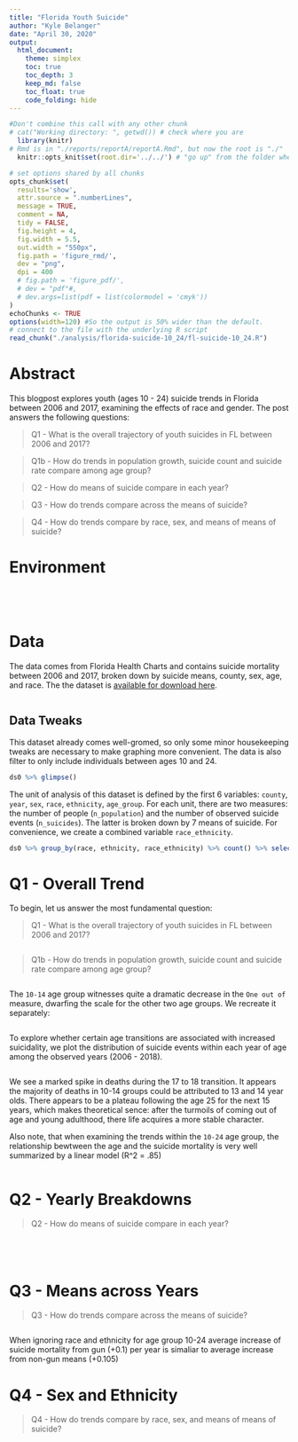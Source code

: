 ```yaml
---
title: "Florida Youth Suicide"
author: "Kyle Belanger"
date: "April 30, 2020"
output:
  html_document:
    theme: simplex
    toc: true
    toc_depth: 3
    keep_md: false
    toc_float: true
    code_folding: hide
---
```


<!-- These two chunks should be added in the beginning of every .Rmd that you want to source an .R script -->
<!--  The 1st mandatory chunck  -->
<!--  Set the working directory to the repository's base directory -->
```r
#Don't combine this call with any other chunk 
# cat("Working directory: ", getwd()) # check where you are
  library(knitr)
# Rmd is in "./reports/reportA/reportA.Rmd", but now the root is "./"
  knitr::opts_knit$set(root.dir='../../') # "go up" from the folder where this .Rmd is save until you arrive at the root/working directory
```

<!--  The 2nd mandatory chunck  -->
<!-- Set the report-wide options, and point to the external code file. -->
```r
# set options shared by all chunks
opts_chunk$set(
  results='show', 
  attr.source = ".numberLines",
  message = TRUE,
  comment = NA, 
  tidy = FALSE,
  fig.height = 4, 
  fig.width = 5.5, 
  out.width = "550px",
  fig.path = 'figure_rmd/',     
  dev = "png",
  dpi = 400
  # fig.path = 'figure_pdf/',     
  # dev = "pdf"#,
  # dev.args=list(pdf = list(colormodel = 'cmyk'))
)
echoChunks <- TRUE
options(width=120) #So the output is 50% wider than the default.
# connect to the file with the underlying R script  
read_chunk("./analysis/florida-suicide-10_24/fl-suicide-10_24.R")

```

# Abstract

<!-- NEED TO UPDATE  -->

This blogpost explores youth (ages 10 - 24) suicide trends in Florida between 2006 and 2017, examining the effects of race and gender. The post answers the following questions:  

> Q1 - What is the overall trajectory of youth suicides in FL between 2006 and 2017? 

> Q1b - How do trends in population growth, suicide count and suicide rate compare among age group? 

> Q2 - How do means of suicide compare in each year? 

> Q3 - How do trends compare across the means of suicide?

> Q4 - How do trends compare by race, sex, and means of means of suicide?

# Environment
<!-- Load 'sourced' R files.  Suppress the output when loading packages. --> 
```r
```

```r
```

```r
```
 
```r
```

# Data  

The data comes from Florida Health Charts and contains suicide mortality between 2006 and 2017, broken down by suicide means, county, sex, age, and race. The the dataset is [available for download here](https://github.com/dss-hmi/suicide-prevention-2019/blob/b225979bad5e4728d7a594fd455ab929d3ccafb0/data-public/derived/9-population-suicide.csv).  

```r
```


## Data Tweaks
This dataset already comes  well-gromed, so only some minor housekeeping tweaks are necessary to make graphing more convenient. The data is also filter to only include individuals between ages 10 and 24.
```r
ds0 %>% glimpse()
```

The unit of analysis of this dataset is defined by the first 6 variables: `county`, `year`, `sex`, `race`, `ethnicity`, `age_group`. For each unit, there are two measures: the number of people (`n_population`) and the number of observed suicide events (`n_suicides`). The latter is broken down by 7 means of suicide. For convenience, we create a combined variable `race_ethnicity`.

```r
ds0 %>% group_by(race, ethnicity, race_ethnicity) %>% count() %>% select(-n)
```

# Q1 - Overall Trend

To begin, let us answer the most fundamental question: 

> Q1 - What is the overall trajectory of youth suicides in FL between 2006 and 2017? 

```r
```

> Q1b - How do trends in population growth, suicide count and suicide rate compare among age group? 

```r
```

The `10-14` age group witnesses quite a dramatic decrease in the `One out of` measure, dwarfing the scale for the other two age groups. We recreate it separately:

```r
```

To explore whether certain age transitions are associated with increased suicidality, we plot the distribution of suicide events within each year of age among the observed years (2006 - 2018). 
```r
```
We see a marked spike in deaths during the 17 to 18 transition. 
It appears the majority of deaths in 10-14 groups could be attributed to 13 and 14 year olds. 
There appears to be a plateau following the age 25 for the next 15 years, which makes theoretical sence: after the turmoils of coming out of age and young adulthood, there life acquires a more stable character. 

Also note, that when examining the trends within the `10-24` age group, the relationship bewtween the age and the suicide mortality is very well summarized by a linear model (R^2 = .85)
```r
```

# Q2 - Yearly Breakdowns

> Q2 - How do means of suicide compare in each year? 

```r
```

```r
```

```r
```

```r
```



# Q3 - Means across Years 

> Q3 - How do trends compare across the means of suicide?

```r
```

When ignoring race and ethnicity for age group 10-24 average increase of suicide mortality from gun (+0.1) per year is simaliar to average increase from non-gun means (+0.105)

# Q4 - Sex and Ethnicity

> Q4 - How do trends compare by race, sex, and means of means of suicide?

```r
```






